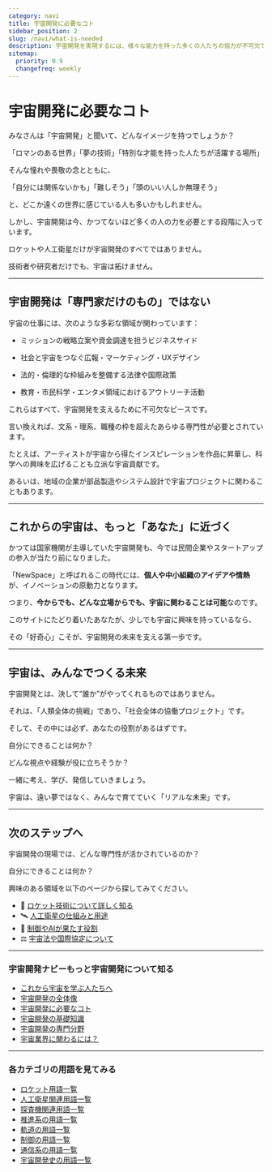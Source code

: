 ```yaml
---
category: navi
title: 宇宙開発に必要なコト
sidebar_position: 2
slug: /navi/what-is-needed
description: 宇宙開発を実現するには、様々な能力を持った多くの人たちの協力が不可欠であることを説明します。
sitemap:
  priority: 0.9
  changefreq: weekly
---
```



<Head>
  <script type="application/ld+json">
    {`{
      "@context": "https://schema.org",
      "@type": "DefinedTerm",
      "name": "宇宙開発に必要なコト",
      "inDefinedTermSet": "https://www.space-portal.org",
      "termCode": "what-is-needed",
      "description": "宇宙開発を実現するには、様々な能力を持った多くの人たちの協力が不可欠であることを説明します。",
      "url": "https://www.space-portal.org/docs/navi/what-is-needed"
    }`}
  </script>
</Head>

# 宇宙開発に必要なコト

みなさんは「宇宙開発」と聞いて、どんなイメージを持つでしょうか？  

「ロマンのある世界」「夢の技術」「特別な才能を持った人たちが活躍する場所」  

そんな憧れや畏敬の念とともに、  

「自分には関係ないかも」「難しそう」「頭のいい人しか無理そう」  

と、どこか遠くの世界に感じている人も多いかもしれません。  


しかし、宇宙開発は今、かつてないほど多くの人の力を必要とする段階に入っています。  

ロケットや人工衛星だけが宇宙開発のすべてではありません。  

技術者や研究者だけでも、宇宙は拓けません。  

---

## 宇宙開発は「専門家だけのもの」ではない

宇宙の仕事には、次のような多彩な領域が関わっています：

- ミッションの戦略立案や資金調達を担うビジネスサイド

- 社会と宇宙をつなぐ広報・マーケティング・UXデザイン

- 法的・倫理的な枠組みを整備する法律や国際政策

- 教育・市民科学・エンタメ領域におけるアウトリーチ活動

これらはすべて、宇宙開発を支えるために不可欠なピースです。  


言い換えれば、文系・理系、職種の枠を超えたあらゆる専門性が必要とされています。  

たとえば、アーティストが宇宙から得たインスピレーションを作品に昇華し、科学への興味を広げることも立派な宇宙貢献です。  

あるいは、地域の企業が部品製造やシステム設計で宇宙プロジェクトに関わることもあります。  

---

## これからの宇宙は、もっと「あなた」に近づく

かつては国家機関が主導していた宇宙開発も、今では民間企業やスタートアップの参入が当たり前になりました。  

「NewSpace」と呼ばれるこの時代には、**個人や中小組織のアイデアや情熱**が、イノベーションの原動力となります。  

つまり、**今からでも、どんな立場からでも、宇宙に関わることは可能**なのです。  


このサイトにたどり着いたあなたが、少しでも宇宙に興味を持っているなら、  

その「好奇心」こそが、宇宙開発の未来を支える第一歩です。  

---

## 宇宙は、みんなでつくる未来

宇宙開発とは、決して“誰か”がやってくれるものではありません。  

それは、「人類全体の挑戦」であり、「社会全体の協働プロジェクト」です。  

そして、その中には必ず、あなたの役割があるはずです。  


自分にできることは何か？  

どんな視点や経験が役に立ちそうか？  

一緒に考え、学び、発信していきましょう。  


宇宙は、遠い夢ではなく、みんなで育てていく「リアルな未来」です。  

---

## 次のステップへ

宇宙開発の現場では、どんな専門性が活かされているのか？  

自分にできることは何か？  

興味のある領域を以下のページから探してみてください。  

- 🚀 [ロケット技術について詳しく知る](/docs/navi/space-dev-overview)
- 🛰 [人工衛星の仕組みと用途](/docs/navi/space-dev-overview)
- 🧠 [制御やAIが果たす役割](/docs/navi/space-dev-overview)
- ⚖ [宇宙法や国際協定について](/docs/navi/space-dev-overview)


---

### 宇宙開発ナビーもっと宇宙開発について知る
- [これから宇宙を学ぶ人たちへ](/docs/navi/intro-to-space-dev)
- [宇宙開発の全体像](/docs/navi/space-dev-overview)
- [宇宙開発に必要なコト](/docs/navi/what-is-needed)
- [宇宙開発の基礎知識](/docs/navi/basic-knowledge)
- [宇宙開発の専門分野](/docs/navi/region-of-expertise)
- [宇宙業界に関わるには？](/docs/navi/how-to-commit)

---

### 各カテゴリの用語を見てみる
- [ロケット用語一覧](/docs/category/rocket)
- [人工衛星関連用語一覧](/docs/category/satellite)
- [探査機関連用語一覧](/docs/category/explorer)
- [推進系の用語一覧](/docs/category/rocket)
- [軌道の用語一覧](/docs/category/orbit)
- [制御の用語一覧](/docs/category/control)
- [通信系の用語一覧](/docs/category/communication)
- [宇宙開発史の用語一覧](/docs/category/history)